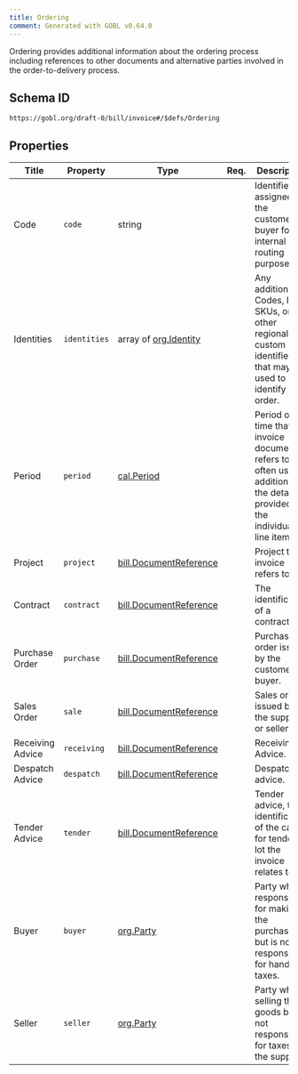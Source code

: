 ```yaml
---
title: Ordering
comment: Generated with GOBL v0.64.0
---
```


Ordering provides additional information about the ordering process including references to other documents and alternative parties involved in the order-to-delivery process.

## Schema ID

`https://gobl.org/draft-0/bill/invoice#/$defs/Ordering`

## Properties

| Title            | Property     | Type                                                       | Req. | Description                                                                                                                     |
|------------------|--------------|------------------------------------------------------------|------|---------------------------------------------------------------------------------------------------------------------------------|
| Code             | `code`       | string                                                     |      | Identifier assigned by the customer or buyer for internal routing purposes.                                                     |
| Identities       | `identities` | array of [org.Identity](/draft-0/org/identity)             |      | Any additional Codes, IDs, SKUs, or other regional or custom identifiers that may be used to identify the order.                |
| Period           | `period`     | [cal.Period](/draft-0/cal/period)                          |      | Period of time that the invoice document refers to often used in addition to the details provided in the individual line items. |
| Project          | `project`    | [bill.DocumentReference](/draft-0/bill/document_reference) |      | Project this invoice refers to.                                                                                                 |
| Contract         | `contract`   | [bill.DocumentReference](/draft-0/bill/document_reference) |      | The identification of a contract.                                                                                               |
| Purchase Order   | `purchase`   | [bill.DocumentReference](/draft-0/bill/document_reference) |      | Purchase order issued by the customer or buyer.                                                                                 |
| Sales Order      | `sale`       | [bill.DocumentReference](/draft-0/bill/document_reference) |      | Sales order issued by the supplier or seller.                                                                                   |
| Receiving Advice | `receiving`  | [bill.DocumentReference](/draft-0/bill/document_reference) |      | Receiving Advice.                                                                                                               |
| Despatch Advice  | `despatch`   | [bill.DocumentReference](/draft-0/bill/document_reference) |      | Despatch advice.                                                                                                                |
| Tender Advice    | `tender`     | [bill.DocumentReference](/draft-0/bill/document_reference) |      | Tender advice, the identification of the call for tender or lot the invoice relates to.                                         |
| Buyer            | `buyer`      | [org.Party](/draft-0/org/party)                            |      | Party who is responsible for making the purchase, but is not responsible for handling taxes.                                    |
| Seller           | `seller`     | [org.Party](/draft-0/org/party)                            |      | Party who is selling the goods but is not responsible for taxes like the supplier.                                              |

